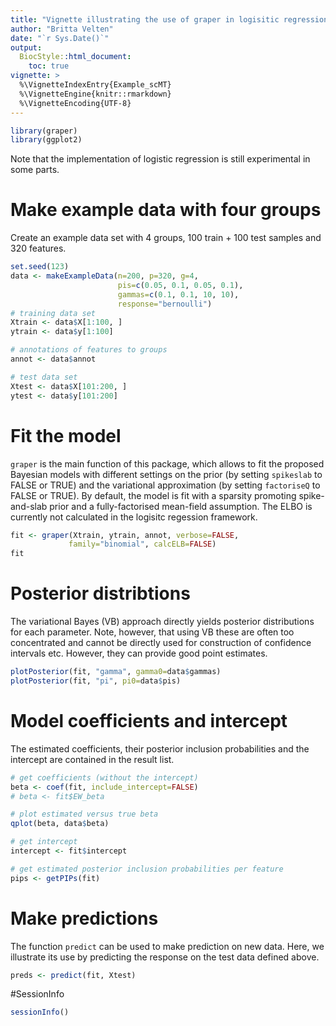 ```yaml
---
title: "Vignette illustrating the use of graper in logisitic regression"
author: "Britta Velten"
date: "`r Sys.Date()`"
output:
  BiocStyle::html_document:
    toc: true
vignette: >
  %\VignetteIndexEntry{Example_scMT}
  %\VignetteEngine{knitr::rmarkdown}
  %\VignetteEncoding{UTF-8}
---
```


```r
library(graper)
library(ggplot2)
```

Note that the implementation of logistic regression is still experimental in some parts.

# Make example data with four groups
Create an example data set with 4 groups, 100 train + 100 test samples and 320 features.
```r
set.seed(123)
data <- makeExampleData(n=200, p=320, g=4,
                        pis=c(0.05, 0.1, 0.05, 0.1),
                        gammas=c(0.1, 0.1, 10, 10),
                        response="bernoulli")
# training data set
Xtrain <- data$X[1:100, ]
ytrain <- data$y[1:100]

# annotations of features to groups
annot <- data$annot

# test data set
Xtest <- data$X[101:200, ]
ytest <- data$y[101:200]
```

# Fit the model
`graper` is the main function of this package, which allows to fit the proposed Bayesian models with different settings on the prior (by setting `spikeslab` to FALSE or TRUE) and the variational approximation (by setting `factoriseQ` to FALSE or TRUE). By default, the model is fit with a sparsity promoting spike-and-slab prior and a fully-factorised mean-field assumption. The ELBO is currently not calculated in the logisitc regession framework.
```r
fit <- graper(Xtrain, ytrain, annot, verbose=FALSE,
             family="binomial", calcELB=FALSE)
fit
```

# Posterior distribtions
The variational Bayes (VB) approach directly yields posterior distributions for each parameter. Note, however, that using VB these are often too concentrated and cannot be directly used for construction of confidence intervals etc. However, they can provide good point estimates.
```r
plotPosterior(fit, "gamma", gamma0=data$gammas)
plotPosterior(fit, "pi", pi0=data$pis)
```

# Model coefficients and intercept
The estimated coefficients, their posterior inclusion probabilities and the intercept are contained in the result list.
```r
# get coefficients (without the intercept)
beta <- coef(fit, include_intercept=FALSE)
# beta <- fit$EW_beta

# plot estimated versus true beta
qplot(beta, data$beta)
```

```r
# get intercept
intercept <- fit$intercept
```

```r
# get estimated posterior inclusion probabilities per feature
pips <- getPIPs(fit)
```

# Make predictions
The function `predict` can be used to make prediction on new data.
Here, we illustrate its use by predicting the response on the test data defined above.
```r
preds <- predict(fit, Xtest)
```


#SessionInfo
```r
sessionInfo()
```

